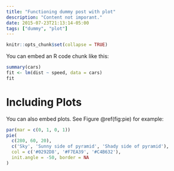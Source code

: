 ```yaml
---
title: "Functioning dummy post with plot"
description: "Content not imporant."
date: 2015-07-23T21:13:14-05:00
tags: ["dummy", "plot"]
---
```


```r
knitr::opts_chunk$set(collapse = TRUE)
```



You can embed an R code chunk like this:

```r
summary(cars)
fit <- lm(dist ~ speed, data = cars)
fit
```

# Including Plots

You can also embed plots. See Figure \@ref(fig:pie) for example:

```r
par(mar = c(0, 1, 0, 1))
pie(
  c(280, 60, 20),
  c('Sky', 'Sunny side of pyramid', 'Shady side of pyramid'),
  col = c('#0292D8', '#F7EA39', '#C4B632'),
  init.angle = -50, border = NA
)
```
